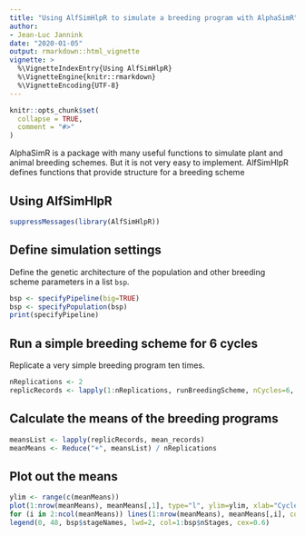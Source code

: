 ```yaml
---
title: "Using AlfSimHlpR to simulate a breeding program with AlphaSimR"
author: 
- Jean-Luc Jannink
date: "2020-01-05"
output: rmarkdown::html_vignette
vignette: >
  %\VignetteIndexEntry{Using AlfSimHlpR}
  %\VignetteEngine{knitr::rmarkdown}
  %\VignetteEncoding{UTF-8}
---
```


```r
knitr::opts_chunk$set(
  collapse = TRUE,
  comment = "#>"
)
```

AlphaSimR is a package with many useful functions to simulate plant and animal breeding schemes. But it is not very easy to implement. AlfSimHlpR defines functions that provide structure for a breeding scheme 

## Using AlfSimHlpR

```r
suppressMessages(library(AlfSimHlpR))
```

## Define simulation settings

Define the genetic architecture of the population and other breeding scheme parameters in a list `bsp`.

```r
bsp <- specifyPipeline(big=TRUE)
bsp <- specifyPopulation(bsp)
print(specifyPipeline)
```

## Run a simple breeding scheme for 6 cycles

Replicate a very simple breeding program ten times. 

```r
nReplications <- 2
replicRecords <- lapply(1:nReplications, runBreedingScheme, nCycles=6, initializeFunc=initFuncADChk, productPipeline=prodPipeFncChk, populationImprovement=popImprov1, bsp)
```

## Calculate the means of the breeding programs

```r
meansList <- lapply(replicRecords, mean_records)
meanMeans <- Reduce("+", meansList) / nReplications
```

## Plot out the means

```r
ylim <- range(c(meanMeans))
plot(1:nrow(meanMeans), meanMeans[,1], type="l", ylim=ylim, xlab="Cycle", ylab="Pop mean", xlim=c(0,nrow(meanMeans)))
for (i in 2:ncol(meanMeans)) lines(1:nrow(meanMeans), meanMeans[,i], col=i)
legend(0, 48, bsp$stageNames, lwd=2, col=1:bsp$nStages, cex=0.6)
```
